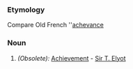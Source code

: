 ===Etymology===
Compare Old French ''[[achevance]]
===Noun===
#''(Obsolete):'' [[Achievement]] - [[Sir T. Elyot]]